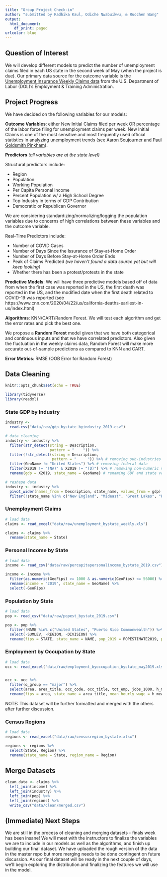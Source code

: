 ```yaml
---
title: "Group Project Check-in"
author: "submitted by Radhika Kaul, Odiche Nwabuikwu, & Ruochen Wang"
output:
  html_document:
    df_print: paged
urlcolor: blue
---
```


## Question of Interest

We will develop different models to predict the number of unemployment claims filed in each US state in the second week of May (when the project is due). Our primary data source for the outcome variable is the [Unemployment Insurance Weekly Claims data](https://oui.doleta.gov/unemploy/claims.asp) from the U.S. Department of Labor (DOL)'s Employment & Training Administration.

## Project Progress

We have decided on the following variables for our models:

**Outcome Variables**: either New Initial Claims filed per week OR percentage of the labor force filing for unemployment claims per week. New Initial Claims is one of the most sensitive and most frequently used official statistics in analyzing unemployment trends (see [Aaron Soujourner and Paul Goldsmith Pinkham](https://paulgp.github.io/GoogleTrendsUINowcast/google_trends_UI.html)).

**Predictors** *(all variables are at the state level)*

Structural predictors include:

- Region
- Population
- Working Population
- Per Capita Personal Income
- Percent Population w/ a High School Degree
- Top Industry in terms of GDP Contribution
- Democratic or Republican Governor

We are considering standardizing/normalizing/logging the population variables due to concerns of high correlations between these variables and the outcome variable.

Real-Time Predictors include:

- Number of COVID Cases
- Number of Days Since the Issurance of Stay-at-Home Order
- Number of Days Before Stay-at-Home Order Ends
- Peak of Claims Predicted *(we haven't found a data source yet but will keep looking)*
- Whether there has been a protest/protests in the state

**Predictive Models**: We will have three predictive models based off of data from when the first case was reported in the US, the first death was reported in the US, and the modified date when the first death related to COVID-19 was reported (see https://www.cnn.com/2020/04/22/us/california-deaths-earliest-in-us/index.html)

**Algorithms**: KNN/CART/Random Forest. We will test each algorithm and get the error rates and pick the best one.

We propose a **Random Forest** model given that we have both categorical and continuous inputs and that we have correlated predictors. Also given the fluctuation in the weekly claims data, Random Forest will make more accurate out-of-sample predictions as compared to KNN and CART.

**Error Metrics**: RMSE (OOB Error for Random Forest)

## Data Cleaning

```r

knitr::opts_chunk$set(echo = TRUE)
```

```r
library(tidyverse)
library(readxl)
```


### State GDP by Industry

```r

industry <-
  read.csv("data/raw/gdp_bystate_byindustry_2019.csv")

# data cleaning
industry <- industry %>%
  filter(str_detect(string = Description,
                    pattern = "    ")) %>% 
  filter(!str_detect(string = Description, 
                     pattern = "     ")) %>% # removing sub-industries
  filter(GeoName != "United States") %>% # removing federal data
  filter(X2019 != "(NA)" & X2019 != "(D)") %>% # removing non-numeric values from GDP
  rename(gdp = X2019, state_name = GeoName) # renaming GDP and state variables

# reshape data
industry <- industry %>% 
  pivot_wider(names_from = Description, state_name, values_from = gdp) %>%
  filter(!state_name %in% c("New England", "Mideast", "Great Lakes", "Plains", "Southeast", "Southwest", "Rocky Mountain", "Far West"))

```


### Unemployment Claims

```r

# load data
claims <- read_excel("data/raw/unemployment_bystate_weekly.xls")

claims <- claims %>%
  rename(state_name = State)

```


### Personal Income by State 

```r

# load data
income <- read_csv("data/raw/percapitapersonalincome_bystate_2019.csv")

income <- income %>%
  filter(as.numeric(GeoFips) >= 1000 & as.numeric(GeoFips) <= 56000) %>% # remove fed/regional data
  rename(income = "2019", state_name = GeoName) %>%
  select(-GeoFips)

```


### Population by State

```r

# load data
pop <- read_csv("data/raw/popest_bystate_2019.csv")

pop <- pop %>%
  filter(!NAME %in% c("United States", "Puerto Rico Commonwealth")) %>%
  select(-SUMLEV, -REGION, -DIVISION) %>%
  rename(fips = STATE, state_name = NAME, pop_2019 = POPESTIMATE2019, pop_over18 = POPEST18PLUS2019, pcnt_pop_over18 = PCNT_POPEST18PLUS)

```


### Employment by Occupation by State

```r

# load data
occ <- read_excel("data/raw/employment_byoccupation_bystate_may2019.xlsx")


occ <- occ %>%
  filter(o_group == "major") %>%
  select(area, area_title, occ_code, occ_title, tot_emp, jobs_1000, h_mean, h_median) %>%
  rename(fips = area, state_name = area_title, mean_hourly_wage = h_mean, med_hourly_wage = h_median )

```

NOTE: This dataset will be further formatted and merged with the others after further discussion.

### Census Regions

```r

# load data
regions <- read_excel("data/raw/censusregion_bystate.xlsx")

regions <- regions %>%
  select(State, Region) %>%
  rename(state_name = State, region_name = Region)
```


## Merge Datasets
```r

clean_data <- claims %>%
  left_join(income) %>%
  left_join(industry) %>%
  left_join(pop) %>%
  left_join(regions) %>%
  write_csv("data/clean/merged.csv")
```


## (Immediate) Next Steps

We are still in the process of cleaning and merging datasets - finals week has been insane! We will meet with the instructors to finalize the variables we are to include in our models as well as the algorithms, and finish up building our final dataset. We have uploaded the rough version of the data in the master repo but more merging needs to be done contingent on future discussion. As our final dataset will be ready in the next couple of days, we'll begin exploring the distribution and finalizing the features we will use in the model.
